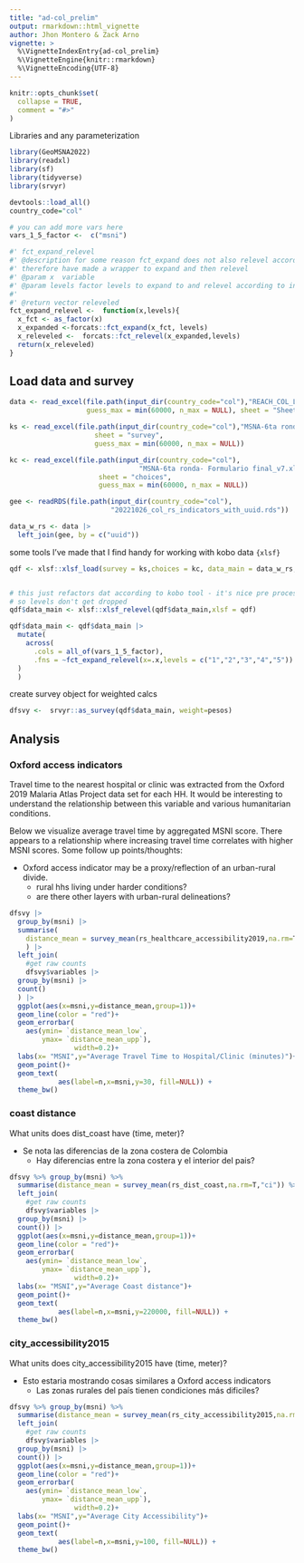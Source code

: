 ```yaml
---
title: "ad-col_prelim"
output: rmarkdown::html_vignette
author: Jhon Montero & Zack Arno
vignette: >
  %\VignetteIndexEntry{ad-col_prelim}
  %\VignetteEngine{knitr::rmarkdown}
  %\VignetteEncoding{UTF-8}
---
```


```r
knitr::opts_chunk$set(
  collapse = TRUE,
  comment = "#>"
)
```

Libraries and any parameterization
```r
library(GeoMSNA2022)
library(readxl)
library(sf)
library(tidyverse)
library(srvyr)

devtools::load_all()
country_code="col"

# you can add more vars here 
vars_1_5_factor <-  c("msni")

#' fct_expand_relevel
#' @description for some reason fct_expand does not also relevel according to argument input order
#' therefore have made a wrapper to expand and then relevel
#' @param x  variable
#' @param levels factor levels to expand to and relevel according to input order
#'
#' @return vector releveled
fct_expand_relevel <-  function(x,levels){
  x_fct <- as_factor(x)
  x_expanded <-forcats::fct_expand(x_fct, levels)
  x_releveled <-  forcats::fct_relevel(x_expanded,levels)
  return(x_releveled)
}


```

## Load data and survey
```r
data <- read_excel(file.path(input_dir(country_code="col"),"REACH_COL_LSGMSNI_08112022.xlsx"),
                   guess_max = min(60000, n_max = NULL), sheet = "Sheet1")

ks <- read_excel(file.path(input_dir(country_code="col"),"MSNA-6ta ronda- Formulario final_v7.xlsx"), 
                     sheet = "survey",
                     guess_max = min(60000, n_max = NULL))

kc <- read_excel(file.path(input_dir(country_code="col"),
                                "MSNA-6ta ronda- Formulario final_v7.xlsx"),
                      sheet = "choices",
                      guess_max = min(60000, n_max = NULL))

gee <- readRDS(file.path(input_dir(country_code="col"),
                         "20221026_col_rs_indicators_with_uuid.rds"))

data_w_rs <- data |> 
  left_join(gee, by = c("uuid"))
```


some tools I've made that I find handy for working with kobo data `{xlsf}`
```r

qdf <- xlsf::xlsf_load(survey = ks,choices = kc, data_main = data_w_rs,sm_sep = "/")


# this just refactors dat according to kobo tool - it's nice pre processing step before aggregating
# so levels don't get dropped
qdf$data_main <- xlsf::xlsf_relevel(qdf$data_main,xlsf = qdf)

qdf$data_main <- qdf$data_main |> 
  mutate(
    across(
      .cols = all_of(vars_1_5_factor),
      .fns = ~fct_expand_relevel(x=.x,levels = c("1","2","3","4","5"))
  )
  )

```

create survey object for weighted calcs
```r
dfsvy <-  srvyr::as_survey(qdf$data_main, weight=pesos)
```

## Analysis

### Oxford access indicators

Travel time to the nearest hospital or clinic was extracted from the Oxford 2019  Malaria Atlas Project data set for each HH. It would be interesting to understand the relationship between this variable and various humanitarian conditions. 

Below we visualize average travel time by aggregated MSNI score. There appears to a relationship where increasing travel time correlates with higher MSNI scores. Some follow up points/thoughts: 

- Oxford access indicator may be a proxy/reflection of an urban-rural divide.
  + rural hhs living under harder conditions?
  + are there other layers with urban-rural delineations?

```r

dfsvy |> 
  group_by(msni) |> 
  summarise(
    distance_mean = survey_mean(rs_healthcare_accessibility2019,na.rm=T,"ci")
    ) |>
  left_join(
    #get raw counts
    dfsvy$variables |> 
  group_by(msni) |> 
  count()
  ) |> 
  ggplot(aes(x=msni,y=distance_mean,group=1))+
  geom_line(color = "red")+
  geom_errorbar(
    aes(ymin= `distance_mean_low`,
        ymax= `distance_mean_upp`), 
                width=0.2)+
  labs(x= "MSNI",y="Average Travel Time to Hospital/Clinic (minutes)")+
  geom_point()+
  geom_text(
            aes(label=n,x=msni,y=30, fill=NULL)) + 
  theme_bw()
```

### coast distance

What units does dist_coast have (time, meter)?

- Se nota las diferencias de la zona costera de Colombia
  + Hay diferencias entre la zona costera y el interior del pais?


```r

dfsvy %>% group_by(msni) %>% 
  summarise(distance_mean = survey_mean(rs_dist_coast,na.rm=T,"ci")) %>% 
  left_join(
    #get raw counts
    dfsvy$variables |> 
  group_by(msni) |> 
  count()) |> 
  ggplot(aes(x=msni,y=distance_mean,group=1))+
  geom_line(color = "red")+
  geom_errorbar(
    aes(ymin= `distance_mean_low`,
        ymax= `distance_mean_upp`), 
                width=0.2)+
  labs(x= "MSNI",y="Average Coast distance")+
  geom_point()+
  geom_text(
            aes(label=n,x=msni,y=220000, fill=NULL)) + 
  theme_bw()
```


### city_accessibility2015

What units does city_accessibility2015 have (time, meter)?

- Esto estaria mostrando cosas similares a Oxford access indicators
  + Las zonas rurales del país tienen condiciones más dificiles?


```r

dfsvy %>% group_by(msni) %>% 
  summarise(distance_mean = survey_mean(rs_city_accessibility2015,na.rm=T,"ci")) %>% 
  left_join(
    #get raw counts
    dfsvy$variables |> 
  group_by(msni) |> 
  count()) |> 
  ggplot(aes(x=msni,y=distance_mean,group=1))+
  geom_line(color = "red")+
  geom_errorbar(
    aes(ymin= `distance_mean_low`,
        ymax= `distance_mean_upp`), 
                width=0.2)+
  labs(x= "MSNI",y="Average City Accessibility")+
  geom_point()+
  geom_text(
            aes(label=n,x=msni,y=100, fill=NULL)) + 
  theme_bw()
```
